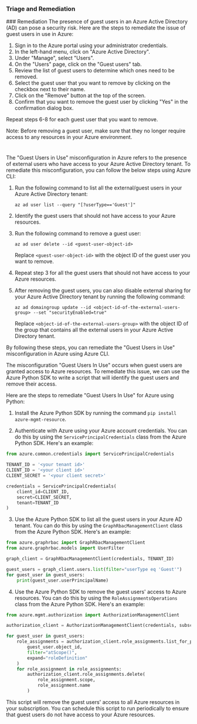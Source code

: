 
### Triage and Remediation
<Tabs>
<Tab title='Remediation'>
### Remediation

<AccordionGroup>
<Accordion title='Using Console' defaultOpen='true'>
The presence of guest users in an Azure Active Directory (AD) can pose a security risk. Here are the steps to remediate the issue of guest users in use in Azure:

1. Sign in to the Azure portal using your administrator credentials.
2. In the left-hand menu, click on "Azure Active Directory".
3. Under "Manage", select "Users".
4. On the "Users" page, click on the "Guest users" tab.
5. Review the list of guest users to determine which ones need to be removed.
6. Select the guest user that you want to remove by clicking on the checkbox next to their name.
7. Click on the "Remove" button at the top of the screen.
8. Confirm that you want to remove the guest user by clicking "Yes" in the confirmation dialog box.

Repeat steps 6-8 for each guest user that you want to remove.

Note: Before removing a guest user, make sure that they no longer require access to any resources in your Azure environment.

#
</Accordion>

<Accordion title='Using CLI'>
The "Guest Users in Use" misconfiguration in Azure refers to the presence of external users who have access to your Azure Active Directory tenant. To remediate this misconfiguration, you can follow the below steps using Azure CLI:

1. Run the following command to list all the external/guest users in your Azure Active Directory tenant:

   ```
   az ad user list --query "[?userType=='Guest']"
   ```

2. Identify the guest users that should not have access to your Azure resources.

3. Run the following command to remove a guest user:

   ```
   az ad user delete --id <guest-user-object-id>
   ```

   Replace `<guest-user-object-id>` with the object ID of the guest user you want to remove.

4. Repeat step 3 for all the guest users that should not have access to your Azure resources.

5. After removing the guest users, you can also disable external sharing for your Azure Active Directory tenant by running the following command:

   ```
   az ad domaingroup update --id <object-id-of-the-external-users-group> --set "securityEnabled=true"
   ```

   Replace `<object-id-of-the-external-users-group>` with the object ID of the group that contains all the external users in your Azure Active Directory tenant.

By following these steps, you can remediate the "Guest Users in Use" misconfiguration in Azure using Azure CLI.
</Accordion>

<Accordion title='Using Python'>
The misconfiguration "Guest Users In Use" occurs when guest users are granted access to Azure resources. To remediate this issue, we can use the Azure Python SDK to write a script that will identify the guest users and remove their access.

Here are the steps to remediate "Guest Users In Use" for Azure using Python:

1. Install the Azure Python SDK by running the command `pip install azure-mgmt-resource`.

2. Authenticate with Azure using your Azure account credentials. You can do this by using the `ServicePrincipalCredentials` class from the Azure Python SDK. Here's an example:

```python
from azure.common.credentials import ServicePrincipalCredentials

TENANT_ID = '<your tenant id>'
CLIENT_ID = '<your client id>'
CLIENT_SECRET = '<your client secret>'

credentials = ServicePrincipalCredentials(
    client_id=CLIENT_ID,
    secret=CLIENT_SECRET,
    tenant=TENANT_ID
)
```

3. Use the Azure Python SDK to list all the guest users in your Azure AD tenant. You can do this by using the `GraphRbacManagementClient` class from the Azure Python SDK. Here's an example:

```python
from azure.graphrbac import GraphRbacManagementClient
from azure.graphrbac.models import UserFilter

graph_client = GraphRbacManagementClient(credentials, TENANT_ID)

guest_users = graph_client.users.list(filter="userType eq 'Guest'")
for guest_user in guest_users:
    print(guest_user.userPrincipalName)
```

4. Use the Azure Python SDK to remove the guest users' access to Azure resources. You can do this by using the `RoleAssignmentsOperations` class from the Azure Python SDK. Here's an example:

```python
from azure.mgmt.authorization import AuthorizationManagementClient

authorization_client = AuthorizationManagementClient(credentials, subscription_id)

for guest_user in guest_users:
    role_assignments = authorization_client.role_assignments.list_for_principal(
        guest_user.object_id,
        filter="atScope()",
        expand="roleDefinition"
    )
    for role_assignment in role_assignments:
        authorization_client.role_assignments.delete(
            role_assignment.scope,
            role_assignment.name
        )
```

This script will remove the guest users' access to all Azure resources in your subscription. You can schedule this script to run periodically to ensure that guest users do not have access to your Azure resources.
</Accordion>

</AccordionGroup>
</Tab>
</Tabs>
